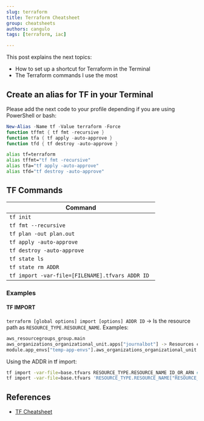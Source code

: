 ```yaml
---
slug: terraform
title: Terraform Cheatsheet
group: cheatsheets
authors: cangulo
tags: [terraform, iac]

---
```




This post explains the next topics:
* How to set up a shortcut for Terraform in the Terminal
* The Terraform commands I use the most

<!--truncate-->

## Create an alias for TF in your Terminal

Please add the next code to your profile depending if you are using PowerShell or bash:

<BrowserWindow>
<Tabs>
  <TabItem value="ps" label="PowerShell" default>

```powershell
New-Alias -Name tf -Value terraform -Force
function tffmt { tf fmt -recursive }
function tfa { tf apply -auto-approve }
function tfd { tf destroy -auto-approve }
```

  </TabItem>
  <TabItem value="sh" label="Bash">

```bash
alias tf=terraform
alias tffmt="tf fmt -recursive"
alias tfa="tf apply -auto-approve"
alias tfd="tf destroy -auto-approve"
```

  </TabItem>
</Tabs>
</BrowserWindow>

## TF Commands

| Command                                          |
| ------------------------------------------------ |
| `tf init`                                        |
| `tf fmt --recursive`                             |
| `tf plan -out plan.out`                          |
| `tf apply -auto-approve `                        |
| `tf destroy -auto-approve`                       |
| `tf state ls`                                    |
| `tf state rm ADDR`                               |
| `tf import -var-file=[FILENAME].tfvars ADDR ID ` |

### Examples

#### TF IMPORT
`terraform [global options] import [options] ADDR ID` -> Is the resource path as `RESOURCE_TYPE.RESOURCE_NAME`. Examples:

```bash
aws_resourcegroups_group.main
aws_organizations_organizational_unit.apps["journalbot"] -> Resources created without foreach.
module.app_envs["temp-app-envs"].aws_organizations_organizational_unit.envs["prd"] -> Resources created **with foreach**.
```

Using the ADDR in tf import:
```bash
tf import -var-file=base.tfvars RESOURCE_TYPE.RESOURCE_NAME ID_OR_ARN # Resources created without foreach.
tf import -var-file=base.tfvars 'RESOURCE_TYPE.RESOURCE_NAME["RESOURCE_KEY"]' ID_OR_ARN #  Resources created **with foreach**. Please note the `''` for the resource path.
```

## References

* [TF Cheatsheet](https://dzone.com/articles/terraform-cli-cheat-sheet)